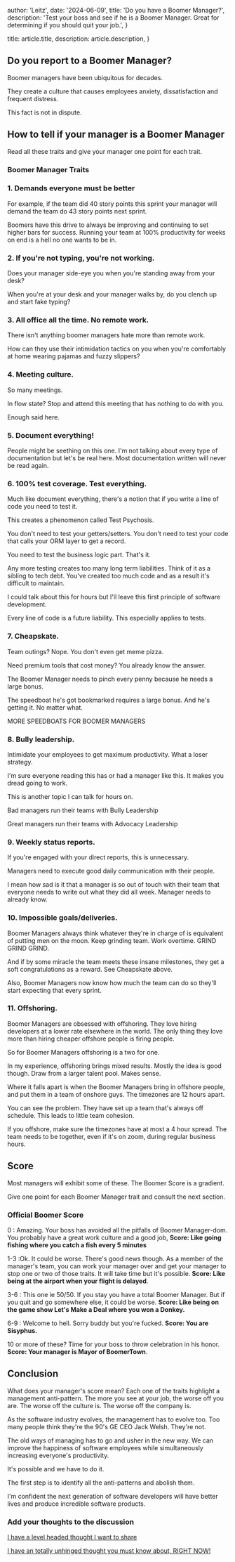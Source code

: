 
  author: 'Leitz',
  date: '2024-06-09',
  title: 'Do you have a Boomer Manager?',
  description:
    'Test your boss and see if he is a Boomer Manager. Great for determining if you should quit your job.',
}

  title: article.title,
  description: article.description,
}


## Do you report to a Boomer Manager?

Boomer managers have been ubiquitous for decades.

They create a culture that causes employees anxiety, dissatisfaction and frequent distress.

This fact is not in dispute.

## How to tell if your manager is a Boomer Manager

Read all these traits and give your manager one point for each trait.

### Boomer Manager Traits

### 1. Demands everyone must be better

For example, if the team did 40 story points this sprint your manager will demand the team do 43 story points next sprint.

Boomers have this drive to always be improving and continuing to set higher bars for success. Running your team at 100% productivity for weeks on end is a hell no one wants to be in.

### 2. If you're not typing, you're not working.

Does your manager side-eye you when you're standing away from your desk?

When you're at your desk and your manager walks by, do you clench up and start fake typing?

### 3. All office all the time. No remote work.

There isn't anything boomer managers hate more than remote work.

How can they use their intimidation tactics on you when you're comfortably at home wearing pajamas and fuzzy slippers?

### 4. Meeting culture.

So many meetings.

In flow state? Stop and attend this meeting that has nothing to do with you.

Enough said here.

### 5. Document everything!

People might be seething on this one. I'm not talking about every type of documentation but let's be real here. Most documentation written will never be read again.

### 6. 100% test coverage. Test everything.

Much like document everything, there's a notion that if you write a line of code you need to test it.

This creates a phenomenon called Test Psychosis.

You don't need to test your getters/setters. You don't need to test your code that calls your ORM layer to get a record.

You need to test the business logic part. That's it.

Any more testing creates too many long term liabilities. Think of it as a sibling to tech debt. You've created too much code and as a result it's difficult to maintain.

I could talk about this for hours but I'll leave this first principle of software development.

Every line of code is a future liability. This especially applies to tests.

### 7. Cheapskate.

Team outings? Nope. You don't even get meme pizza.

Need premium tools that cost money? You already know the answer.

The Boomer Manager needs to pinch every penny because he needs a large bonus.

The speedboat he's got bookmarked requires a large bonus. And he's getting it. No matter what.

MORE SPEEDBOATS FOR BOOMER MANAGERS

### 8. Bully leadership.

Intimidate your employees to get maximum productivity. What a loser strategy.

I'm sure everyone reading this has or had a manager like this. It makes you dread going to work.

This is another topic I can talk for hours on.

Bad managers run their teams with Bully Leadership

Great managers run their teams with Advocacy Leadership

### 9. Weekly status reports.

If you're engaged with your direct reports, this is unnecessary.

Managers need to execute good daily communication with their people.

I mean how sad is it that a manager is so out of touch with their team that everyone needs to write out what they did all week. Manager needs to already know.

### 10. Impossible goals/deliveries.

Boomer Managers always think whatever they're in charge of is equivalent of putting men on the moon. Keep grinding team. Work overtime. GRIND GRIND GRIND.

And if by some miracle the team meets these insane milestones, they get a soft congratulations as a reward. See Cheapskate above.

Also, Boomer Managers now know how much the team can do so they'll start expecting that every sprint.

### 11. Offshoring.

Boomer Managers are obsessed with offshoring. They love hiring developers at a lower rate elsewhere in the world. The only thing they love more than hiring cheaper offshore people is firing people.

So for Boomer Managers offshoring is a two for one.

In my experience, offshoring brings mixed results. Mostly the idea is good though. Draw from a larger talent pool. Makes sense.

Where it falls apart is when the Boomer Managers bring in offshore people, and put them in a team of onshore guys. The timezones are 12 hours apart.

You can see the problem. They have set up a team that's always off schedule. This leads to little team cohesion.

If you offshore, make sure the timezones have at most a 4 hour spread. The team needs to be together, even if it's on zoom, during regular business hours.

## Score

Most managers will exhibit some of these. The Boomer Score is a gradient.

Give one point for each Boomer Manager trait and consult the next section.

### Official Boomer Score

0 : Amazing. Your boss has avoided all the pitfalls of Boomer Manager-dom. You probably have a great work culture and a good job, **Score: Like going fishing where you catch a fish every 5 minutes**

1-3 :Ok. It could be worse. There's good news though. As a member of the manager's team, you can work your manager over and get your manager to stop one or two of those traits. It will take time but it's possible. **Score: Like being at the airport when your flight is delayed**.

3-6 : This one ie 50/50. If you stay you have a total Boomer Manager. But if you quit and go somewhere else, it could be worse. **Score: Like being on the game show Let's Make a Deal where you won a Donkey.**

6-9 : Welcome to hell. Sorry buddy but you're fucked. **Score: You are Sisyphus.**

10 or more of these? Time for your boss to throw celebration in his honor. **Score: Your manager is Mayor of BoomerTown**.



## Conclusion

What does your manager's score mean? Each one of the traits highlight a management anti-pattern. The more you see at your job, the worse off you are. The worse off the culture is. The worse off the company is.

As the software industry evolves, the management has to evolve too. Too many people think they're the 90's GE CEO Jack Welsh. They're not.

The old ways of managing has to go and usher in the new way. We can improve the happiness of software employees while simultaneously increasing everyone's productivity.

It's possible and we have to do it.

The first step is to identify all the anti-patterns and abolish them.

I'm confident the next generation of software developers will have better lives and produce incredible software products.

### Add your thoughts to the discussion

[I have a level headed thought I want to share](https://x.com/mleitz1/status/1800152878331342878)

[I have an totally unhinged thought you must know about, RIGHT NOW!](https://x.com/mleitz1/status/1800152878331342878)
